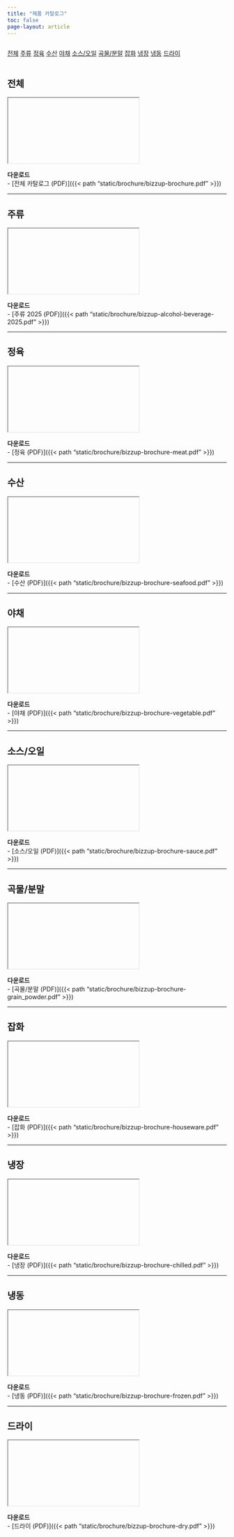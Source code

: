 ```yaml
---
title: "제품 카탈로그"
toc: false
page-layout: article
---
```


<!-- 빠른 이동 버튼 -->
<div class="mb-3" style="display:flex;flex-wrap:wrap;gap:.5rem">
  <a class="btn btn-gold"   href="#all">전체</a>
  <a class="btn btn-brand"  href="#alcohol">주류</a>
  <a class="btn btn-light"  href="#meat">정육</a>
  <a class="btn btn-light"  href="#seafood">수산</a>
  <a class="btn btn-light"  href="#vegetable">야채</a>
  <a class="btn btn-light"  href="#sauce">소스/오일</a>
  <a class="btn btn-light"  href="#grain">곡물/분말</a>
  <a class="btn btn-light"  href="#houseware">잡화</a>
  <a class="btn btn-light"  href="#chilled">냉장</a>
  <a class="btn btn-light"  href="#frozen">냉동</a>
  <a class="btn btn-light"  href="#dry">드라이</a>
</div>

## 전체 {#all}
<div class="pdf-embed">
  <iframe data='{{< path "static/brochure/bizzup-brochure.pdf" >}}#view=Fit' type="application/pdf"></iframe>
</div>
**다운로드**  
- [전체 카탈로그 (PDF)]({{< path "static/brochure/bizzup-brochure.pdf" >}})

---

## 주류 {#alcohol}
<div class="pdf-embed">
  <iframe data='{{< path "static/brochure/bizzup-alcohol-beverage-2025.pdf" >}}#view=Fit' type="application/pdf"></iframe>
</div>
**다운로드**  
- [주류 2025 (PDF)]({{< path "static/brochure/bizzup-alcohol-beverage-2025.pdf" >}})

---

## 정육 {#meat}
<div class="pdf-embed">
  <iframe data='{{< path "static/brochure/bizzup-brochure-meat.pdf" >}}#view=Fit' type="application/pdf"></iframe>
</div>
**다운로드**  
- [정육 (PDF)]({{< path "static/brochure/bizzup-brochure-meat.pdf" >}})

---

## 수산 {#seafood}
<div class="pdf-embed">
  <iframe data='{{< path "static/brochure/bizzup-brochure-seafood.pdf" >}}#view=Fit' type="application/pdf">
    <p>PDF 뷰어를 불러올 수 없습니다. <a href='{{< path "static/brochure/bizzup-brochure-seafood.pdf" >}}' target="_blank">열기</a>.</p>
  </iframe>
</div>
**다운로드**  
- [수산 (PDF)]({{< path "static/brochure/bizzup-brochure-seafood.pdf" >}})

---

## 야채 {#vegetable}
<div class="pdf-embed">
  <iframe data='{{< path "static/brochure/bizzup-brochure-vegetable.pdf" >}}#view=Fit' type="application/pdf">
    <p>PDF 뷰어를 불러올 수 없습니다. <a href='{{< path "static/brochure/bizzup-brochure-vegetable.pdf" >}}' target="_blank">열기</a>.</p>
  </iframe>
</div>
**다운로드**  
- [야채 (PDF)]({{< path "static/brochure/bizzup-brochure-vegetable.pdf" >}})

---

## 소스/오일 {#sauce}
<div class="pdf-embed">
  <iframe data='{{< path "static/brochure/bizzup-brochure-sauce.pdf" >}}#view=Fit' type="application/pdf">
    <p>PDF 뷰어를 불러올 수 없습니다. <a href='{{< path "static/brochure/bizzup-brochure-sauce.pdf" >}}' target="_blank">열기</a>.</p>
  </iframe>
</div>
**다운로드**  
- [소스/오일 (PDF)]({{< path "static/brochure/bizzup-brochure-sauce.pdf" >}})

---

## 곡물/분말 {#grain}
<div class="pdf-embed">
  <iframe data='{{< path "static/brochure/bizzup-brochure-grain_powder.pdf" >}}#view=Fit' type="application/pdf">
    <p>PDF 뷰어를 불러올 수 없습니다. <a href='{{< path "static/brochure/bizzup-brochure-grain_powder.pdf" >}}' target="_blank">열기</a>.</p>
  </iframe>
</div>
**다운로드**  
- [곡물/분말 (PDF)]({{< path "static/brochure/bizzup-brochure-grain_powder.pdf" >}})

---

## 잡화 {#houseware}
<div class="pdf-embed">
  <iframe data='{{< path "static/brochure/bizzup-brochure-houseware.pdf" >}}#view=Fit' type="application/pdf">
    <p>PDF 뷰어를 불러올 수 없습니다. <a href='{{< path "static/brochure/bizzup-brochure-houseware.pdf" >}}' target="_blank">열기</a>.</p>
  </iframe>
</div>
**다운로드**  
- [잡화 (PDF)]({{< path "static/brochure/bizzup-brochure-houseware.pdf" >}})

---

## 냉장 {#chilled}
<div class="pdf-embed">
  <iframe data='{{< path "static/brochure/bizzup-brochure-chilled.pdf" >}}#view=Fit' type="application/pdf">
    <p>PDF 뷰어를 불러올 수 없습니다. <a href='{{< path "static/brochure/bizzup-brochure-chilled.pdf" >}}' target="_blank">열기</a>.</p>
  </iframe>
</div>
**다운로드**  
- [냉장 (PDF)]({{< path "static/brochure/bizzup-brochure-chilled.pdf" >}})

---

## 냉동 {#frozen}
<div class="pdf-embed">
  <iframe data='{{< path "static/brochure/bizzup-brochure-frozen.pdf" >}}#view=Fit' type="application/pdf">
    <p>PDF 뷰어를 불러올 수 없습니다. <a href='{{< path "static/brochure/bizzup-brochure-frozen.pdf" >}}' target="_blank">열기</a>.</p>
  </iframe>
</div>
**다운로드**  
- [냉동 (PDF)]({{< path "static/brochure/bizzup-brochure-frozen.pdf" >}})

---

## 드라이 {#dry}
<div class="pdf-embed">
  <iframe data='{{< path "static/brochure/bizzup-brochure-dry.pdf" >}}#view=Fit' type="application/pdf">
    <p>PDF 뷰어를 불러올 수 없습니다. <a href='{{< path "static/brochure/bizzup-brochure-dry.pdf" >}}' target="_blank">열기</a>.</p>
  </iframe>
</div>
**다운로드**  
- [드라이 (PDF)]({{< path "static/brochure/bizzup-brochure-dry.pdf" >}})
